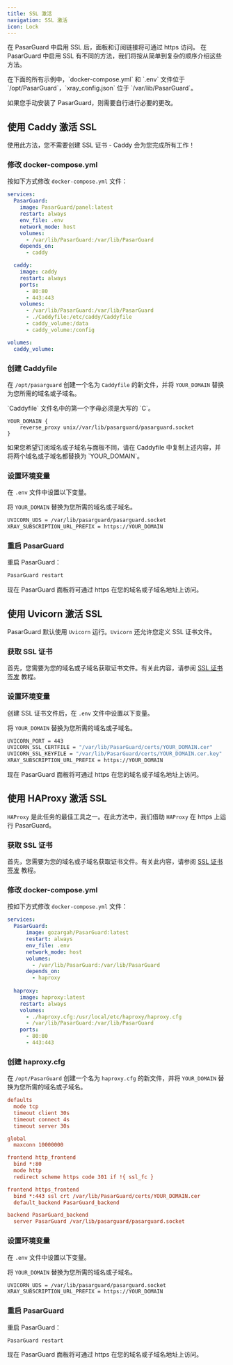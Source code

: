 ```yaml
---
title: SSL 激活
navigation: SSL 激活
icon: Lock
---
```


在 PasarGuard 中启用 SSL 后，面板和订阅链接将可通过 https 访问。
在 PasarGuard 中启用 SSL 有不同的方法，我们将按从简单到复杂的顺序介绍这些方法。

<Callout type="info">
在下面的所有示例中，`docker-compose.yml` 和 `.env` 文件位于 `/opt/PasarGuard`，`xray_config.json` 位于 `/var/lib/PasarGuard`。

如果您手动安装了 PasarGuard，则需要自行进行必要的更改。
</Callout>

## 使用 Caddy 激活 SSL

使用此方法，您不需要创建 SSL 证书 - Caddy 会为您完成所有工作！

### 修改 docker-compose.yml

按如下方式修改 `docker-compose.yml` 文件：

```yml {9-10,12-22,24-25}
services:
  PasarGuard:
    image: PasarGuard/panel:latest
    restart: always
    env_file: .env
    network_mode: host
    volumes:
      - /var/lib/PasarGuard:/var/lib/PasarGuard
    depends_on:
      - caddy

  caddy:
    image: caddy
    restart: always
    ports:
      - 80:80
      - 443:443
    volumes:
      - /var/lib/PasarGuard:/var/lib/PasarGuard
      - ./Caddyfile:/etc/caddy/Caddyfile
      - caddy_volume:/data
      - caddy_volume:/config

volumes:
  caddy_volume:
```

### 创建 Caddyfile

在 `/opt/pasarguard` 创建一个名为 `Caddyfile` 的新文件，并将 `YOUR_DOMAIN` 替换为您所需的域名或子域名。

<Callout type="warn">
`Caddyfile` 文件名中的第一个字母必须是大写的 `C`。
</Callout>

```nginx
YOUR_DOMAIN {
	reverse_proxy unix//var/lib/pasarguard/pasarguard.socket
}
```

<Callout type="warn">
如果您希望订阅域名或子域名与面板不同，请在 Caddyfile 中复制上述内容，并将两个域名或子域名都替换为 `YOUR_DOMAIN`。
</Callout>

### 设置环境变量

在 `.env` 文件中设置以下变量。

将 `YOUR_DOMAIN` 替换为您所需的域名或子域名。

```bash
UVICORN_UDS = /var/lib/pasarguard/pasarguard.socket
XRAY_SUBSCRIPTION_URL_PREFIX = https://YOUR_DOMAIN
```

### 重启 PasarGuard

重启 PasarGuard：

```bash
PasarGuard restart
```

现在 PasarGuard 面板将可通过 https 在您的域名或子域名地址上访问。

## 使用 Uvicorn 激活 SSL

PasarGuard 默认使用 `Uvicorn` 运行。`Uvicorn` 还允许您定义 SSL 证书文件。

### 获取 SSL 证书

首先，您需要为您的域名或子域名获取证书文件。有关此内容，请参阅 [SSL 证书签发](ssl-certificate-cli) 教程。

### 设置环境变量

创建 SSL 证书文件后，在 `.env` 文件中设置以下变量。

将 `YOUR_DOMAIN` 替换为您所需的域名或子域名。

```bash
UVICORN_PORT = 443
UVICORN_SSL_CERTFILE = "/var/lib/PasarGuard/certs/YOUR_DOMAIN.cer"
UVICORN_SSL_KEYFILE = "/var/lib/PasarGuard/certs/YOUR_DOMAIN.cer.key"
XRAY_SUBSCRIPTION_URL_PREFIX = https://YOUR_DOMAIN
```

现在 PasarGuard 面板将可通过 https 在您的域名或子域名地址上访问。

## 使用 HAProxy 激活 SSL

`HAProxy` 是此任务的最佳工具之一。在此方法中，我们借助 `HAProxy` 在 https 上运行 PasarGuard。

### 获取 SSL 证书

首先，您需要为您的域名或子域名获取证书文件。有关此内容，请参阅 [SSL 证书签发](ssl-certificate-cli) 教程。

### 修改 docker-compose.yml

按如下方式修改 `docker-compose.yml` 文件：

```yml {9-10,12-20}
services:
  PasarGuard:
      image: gozargah/PasarGuard:latest
      restart: always
      env_file: .env
      network_mode: host
      volumes:
        - /var/lib/PasarGuard:/var/lib/PasarGuard
      depends_on:
        - haproxy
    
  haproxy:
    image: haproxy:latest
    restart: always
    volumes:
      - ./haproxy.cfg:/usr/local/etc/haproxy/haproxy.cfg
      - /var/lib/PasarGuard:/var/lib/PasarGuard
    ports:
      - 80:80
      - 443:443
```

### 创建 haproxy.cfg

在 `/opt/PasarGuard` 创建一个名为 `haproxy.cfg` 的新文件，并将 `YOUR_DOMAIN` 替换为您所需的域名或子域名。

```ini
defaults
  mode tcp
  timeout client 30s
  timeout connect 4s
  timeout server 30s

global
  maxconn 10000000

frontend http_frontend
  bind *:80
  mode http
  redirect scheme https code 301 if !{ ssl_fc }

frontend https_frontend
  bind *:443 ssl crt /var/lib/PasarGuard/certs/YOUR_DOMAIN.cer
  default_backend PasarGuard_backend

backend PasarGuard_backend
  server PasarGuard /var/lib/pasarguard/pasarguard.socket
```

### 设置环境变量

在 `.env` 文件中设置以下变量。

将 `YOUR_DOMAIN` 替换为您所需的域名或子域名。

```bash
UVICORN_UDS = /var/lib/pasarguard/pasarguard.socket
XRAY_SUBSCRIPTION_URL_PREFIX = https://YOUR_DOMAIN
```

### 重启 PasarGuard

重启 PasarGuard：

```bash
PasarGuard restart
```

现在 PasarGuard 面板将可通过 https 在您的域名或子域名地址上访问。
